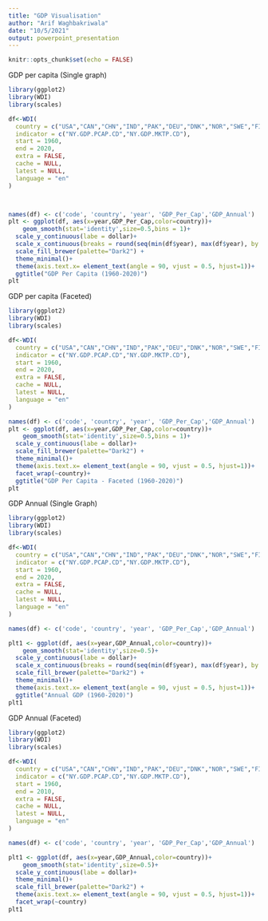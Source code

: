 ```yaml
---
title: "GDP Visualisation"
author: "Arif Waghbakriwala"
date: "10/5/2021"
output: powerpoint_presentation
---
```


```r
knitr::opts_chunk$set(echo = FALSE)
```


GDP per capita (Single graph)
```r
library(ggplot2)
library(WDI)
library(scales)

df<-WDI(
  country = c("USA","CAN","CHN","IND","PAK","DEU","DNK","NOR","SWE","FIN","ISL"),
  indicator = c("NY.GDP.PCAP.CD","NY.GDP.MKTP.CD"),
  start = 1960,
  end = 2020,
  extra = FALSE,
  cache = NULL,
  latest = NULL,
  language = "en"
)



names(df) <- c('code', 'country', 'year', 'GDP_Per_Cap','GDP_Annual')
plt <- ggplot(df, aes(x=year,GDP_Per_Cap,color=country))+
    geom_smooth(stat='identity',size=0.5,bins = 1)+
  scale_y_continuous(labe = dollar)+
  scale_x_continuous(breaks = round(seq(min(df$year), max(df$year), by = 2),1)) +
  scale_fill_brewer(palette="Dark2") +
  theme_minimal()+
  theme(axis.text.x= element_text(angle = 90, vjust = 0.5, hjust=1))+
  ggtitle("GDP Per Capita (1960-2020)")
plt

```
GDP per capita (Faceted)
```r
library(ggplot2)
library(WDI)
library(scales)

df<-WDI(
  country = c("USA","CAN","CHN","IND","PAK","DEU","DNK","NOR","SWE","FIN","ISL"),
  indicator = c("NY.GDP.PCAP.CD","NY.GDP.MKTP.CD"),
  start = 1960,
  end = 2020,
  extra = FALSE,
  cache = NULL,
  latest = NULL,
  language = "en"
)

names(df) <- c('code', 'country', 'year', 'GDP_Per_Cap','GDP_Annual')
plt <- ggplot(df, aes(x=year,GDP_Per_Cap,color=country))+
    geom_smooth(stat='identity',size=0.5,bins = 1)+
  scale_y_continuous(labe = dollar)+
  scale_fill_brewer(palette="Dark2") +
  theme_minimal()+
  theme(axis.text.x= element_text(angle = 90, vjust = 0.5, hjust=1))+
  facet_wrap(~country)+
  ggtitle("GDP Per Capita - Faceted (1960-2020)")
plt

```
GDP Annual (Single Graph)
```r
library(ggplot2)
library(WDI)
library(scales)

df<-WDI(
  country = c("USA","CAN","CHN","IND","PAK","DEU","DNK","NOR","SWE","FIN","ISL"),
  indicator = c("NY.GDP.PCAP.CD","NY.GDP.MKTP.CD"),
  start = 1960,
  end = 2020,
  extra = FALSE,
  cache = NULL,
  latest = NULL,
  language = "en"
)

names(df) <- c('code', 'country', 'year', 'GDP_Per_Cap','GDP_Annual')

plt1 <- ggplot(df, aes(x=year,GDP_Annual,color=country))+
    geom_smooth(stat='identity',size=0.5)+
  scale_y_continuous(labe = dollar)+
  scale_x_continuous(breaks = round(seq(min(df$year), max(df$year), by = 2),1)) +
  scale_fill_brewer(palette="Dark2") +
  theme_minimal()+
  theme(axis.text.x= element_text(angle = 90, vjust = 0.5, hjust=1))+
  ggtitle("Annual GDP (1960-2020)")
plt1
```

GDP Annual (Faceted)
```r
library(ggplot2)
library(WDI)
library(scales)

df<-WDI(
  country = c("USA","CAN","CHN","IND","PAK","DEU","DNK","NOR","SWE","FIN","ISL"),
  indicator = c("NY.GDP.PCAP.CD","NY.GDP.MKTP.CD"),
  start = 1960,
  end = 2010,
  extra = FALSE,
  cache = NULL,
  latest = NULL,
  language = "en"
)

names(df) <- c('code', 'country', 'year', 'GDP_Per_Cap','GDP_Annual')

plt1 <- ggplot(df, aes(x=year,GDP_Annual,color=country))+
    geom_smooth(stat='identity',size=0.5)+
  scale_y_continuous(labe = dollar)+
  theme_minimal()+
  scale_fill_brewer(palette="Dark2") +
  theme(axis.text.x= element_text(angle = 90, vjust = 0.5, hjust=1))+
  facet_wrap(~country)
plt1
```









